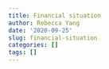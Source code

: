 ```yaml
---
title: Financial situation
author: Rebecca Yang
date: '2020-09-25'
slug: financial-situation
categories: []
tags: []
---
```

